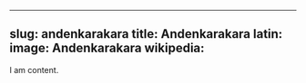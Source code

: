 
---
slug: andenkarakara
title: Andenkarakara
latin:
image: Andenkarakara
wikipedia: 
---

I am content.
